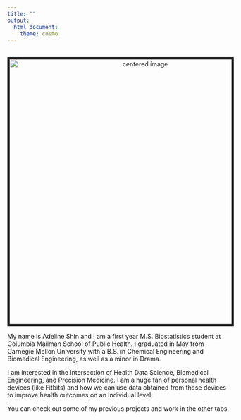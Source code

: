 ```yaml
---
title: ""
output: 
  html_document:
    theme: cosmo
---
```


<br>
<center>
<img src="./files/DSC_0082.jpg" style="border:5px solid" width="600" height="auto" alt="centered image">
</center>

My name is Adeline Shin and I am a first year M.S. Biostatistics student at Columbia Mailman School of Public Health. I graduated in May from Carnegie Mellon University with a B.S. in Chemical Engineering and Biomedical Engineering, as well as a minor in Drama.

I am interested in the intersection of Health Data Science, Biomedical Engineering, and Precision Medicine. I am a huge fan of personal health devices (like Fitbits) and how we can use data obtained from these devices to improve health outcomes on an individual level.

You can check out some of my previous projects and work in the other tabs.